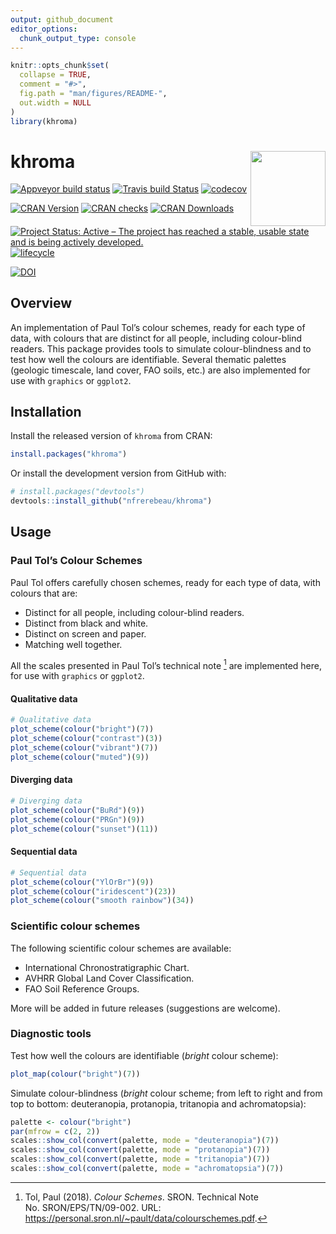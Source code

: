 ```yaml
---
output: github_document
editor_options: 
  chunk_output_type: console
---
```


<!-- README.md is generated from README.Rmd. Please edit that file -->

```r
knitr::opts_chunk$set(
  collapse = TRUE,
  comment = "#>",
  fig.path = "man/figures/README-",
  out.width = NULL
)
library(khroma)
```

# khroma <img width=120px src="man/figures/logo.png" align="right" />

[![Appveyor build status](https://ci.appveyor.com/api/projects/status/d4hib2u0jqsup0ln/branch/master?svg=true)](https://ci.appveyor.com/project/nfrerebeau/khroma/branch/master)
[![Travis build Status](https://travis-ci.org/nfrerebeau/khroma.svg?branch=master)](https://travis-ci.org/nfrerebeau/khroma)
[![codecov](https://codecov.io/gh/nfrerebeau/khroma/branch/master/graph/badge.svg)](https://codecov.io/gh/nfrerebeau/khroma)

[![CRAN Version](http://www.r-pkg.org/badges/version/khroma)](https://cran.r-project.org/package=khroma)
[![CRAN checks](https://cranchecks.info/badges/worst/khroma)](https://cran.r-project.org/web/checks/check_results_khroma.html)
[![CRAN Downloads](http://cranlogs.r-pkg.org/badges/khroma)](https://cran.r-project.org/package=khroma)

[![Project Status: Active – The project has reached a stable, usable state and is being actively developed.](https://www.repostatus.org/badges/latest/active.svg)](https://www.repostatus.org/#active)
[![lifecycle](https://img.shields.io/badge/lifecycle-stable-brightgreen.svg)](https://www.tidyverse.org/lifecycle/#stable)

[![DOI](https://zenodo.org/badge/DOI/10.5281/zenodo.1472077.svg)](https://doi.org/10.5281/zenodo.1472077)

## Overview

An implementation of Paul Tol's colour schemes, ready for each type of data, with colours that are distinct for all people, including colour-blind readers. This package provides tools to simulate colour-blindness and to test how well the colours are identifiable. Several thematic palettes (geologic timescale, land cover, FAO soils, etc.) are also implemented for use with `graphics` or `ggplot2`.

## Installation

Install the released version of `khroma` from CRAN:

```r
install.packages("khroma")
```

Or install the development version from GitHub with:

```r
# install.packages("devtools")
devtools::install_github("nfrerebeau/khroma")
```

## Usage
### Paul Tol's Colour Schemes

Paul Tol offers carefully chosen schemes, ready for each type of data, with colours that are:

* Distinct for all people, including colour-blind readers.
* Distinct from black and white.
* Distinct on screen and paper.
* Matching well together.

All the scales presented in Paul Tol's technical note [^1] are implemented here, for use with `graphics` or `ggplot2`.

#### Qualitative data

```r
# Qualitative data
plot_scheme(colour("bright")(7))
plot_scheme(colour("contrast")(3))
plot_scheme(colour("vibrant")(7))
plot_scheme(colour("muted")(9))
```

#### Diverging data

```r
# Diverging data
plot_scheme(colour("BuRd")(9))
plot_scheme(colour("PRGn")(9))
plot_scheme(colour("sunset")(11))
```

#### Sequential data

```r
# Sequential data
plot_scheme(colour("YlOrBr")(9))
plot_scheme(colour("iridescent")(23))
plot_scheme(colour("smooth rainbow")(34))
```

### Scientific colour schemes

The following scientific colour schemes are available:

* International Chronostratigraphic Chart.
* AVHRR Global Land Cover Classification.
* FAO Soil Reference Groups.

More will be added in future releases (suggestions are welcome).

### Diagnostic tools

Test how well the colours are identifiable (*bright* colour scheme):

```r
plot_map(colour("bright")(7))
```

Simulate colour-blindness (*bright* colour scheme; from left to right and from top to bottom: deuteranopia, protanopia, tritanopia and achromatopsia):

```r
palette <- colour("bright")
par(mfrow = c(2, 2))
scales::show_col(convert(palette, mode = "deuteranopia")(7))
scales::show_col(convert(palette, mode = "protanopia")(7))
scales::show_col(convert(palette, mode = "tritanopia")(7))
scales::show_col(convert(palette, mode = "achromatopsia")(7))
```

[^1]: Tol, Paul (2018). *Colour Schemes*. SRON. Technical Note No. SRON/EPS/TN/09-002. URL: <https://personal.sron.nl/~pault/data/colourschemes.pdf>.
